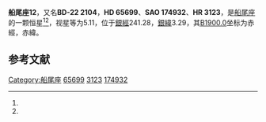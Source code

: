 {{Starbox begin
| name = 船尾座12
}}
{{Starbox observe
| epoch = [[J2000.0|J2000.0]]
| constell = [[船尾座|船尾座]]<ref name=SIMBAD>{{cite web
 | url=http://simbad.u-strasbg.fr/simbad/sim-id?Ident=HR+3123
 | title =Pulsating variable Star
 | publisher=Centre de Données astronomiques de Strasbourg
 | work=SIMBAD
 | accessdate=2012-07-13}}</ref><ref name=DATA>{{cite web
 | url=http://vizier.u-strasbg.fr/viz-bin/VizieR-5?-out.add=.&-source=5050&-corr=PK=HR&-out.max=9999&HR=3123
 | title=VizieR Detailed Page
 | accessdate=2012-07-13
 | archive-date=2016-03-04
 | archive-url=https://web.archive.org/web/20160304235851/http://vizier.u-strasbg.fr/viz-bin/VizieR-5?-out.add=.&-source=5050&-corr=PK=HR&-out.max=9999&HR=3123
 }}</ref>
| 星官 = 
| ra = {{RA|7|59|5.7}}<ref name=SIMBAD /><ref name=DATA />
| dec = {{DEC|-23|18|38}}<ref name=SIMBAD /><ref name=DATA />
| appmag_v = 5.11<ref name=SIMBAD /><ref name=DATA />
}}
{{Starbox character
| class = cK2<ref name=SIMBAD /><ref name=DATA />
| b-v = 1.12<ref name=SIMBAD /><ref name=DATA />
| u-b = 0.92<ref name=SIMBAD /><ref name=DATA />
| r-i = <ref name=SIMBAD /><ref name=DATA />
| variable = 
}}
{{Starbox astrometry
| radial_v = 0.92
| prop_mo_ra = 11
| parallax = -0.003
| p_error = 
}}
{{Starbox catalog
| names =BD-22 2104，[[SAO星表|SAO]] 174932，[[HD星表|HD]] 65699，[[HR星表|HR]] 3123}}
{{Starbox reference |Simbad=HR+3123}}
{{Starbox end}}

'''船尾座12'''，又名'''BD-22 2104'''，'''HD 65699'''、'''SAO 174932'''、'''HR 3123'''，是[[船尾座|船尾座]]的一颗恒星<ref name=SIMBAD /><ref name=DATA />，视星等为5.11，位于[[銀道座標系|銀經]]241.28，[[銀道座標系|銀緯]]3.29，其[[B1900.0|B1900.0]]坐标为赤經{{RA|7|54|48.3}}，赤緯{{DEC|-23|3.29|19}}。

== 参考文献 ==
{{reflist}}

{{star-stub}}

{{船尾座恒星}}
{{星官|弧矢|9|32}}
[[Category:船尾座|Category:船尾座]]
[[Category:HD和HDE天體|65699]]
[[Category:HR天體|3123]]
[[Category:SAO天體|174932]]